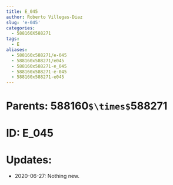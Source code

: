 ```yaml
---
title: E_045
author: Roberto Villegas-Diaz
slug: 'e-045'
categories:
  - 588160X588271
tags:
  - E
aliases:
  - 588160x588271/e-045
  - 588160x588271/e045
  - 588160x588271-e_045
  - 588160x588271-e-045
  - 588160x588271-e045
---
```


# **Parents**: 588160`$\times$`588271
# **ID**: E_045
# **Updates**: 
 - 2020-06-27: Nothing new.

